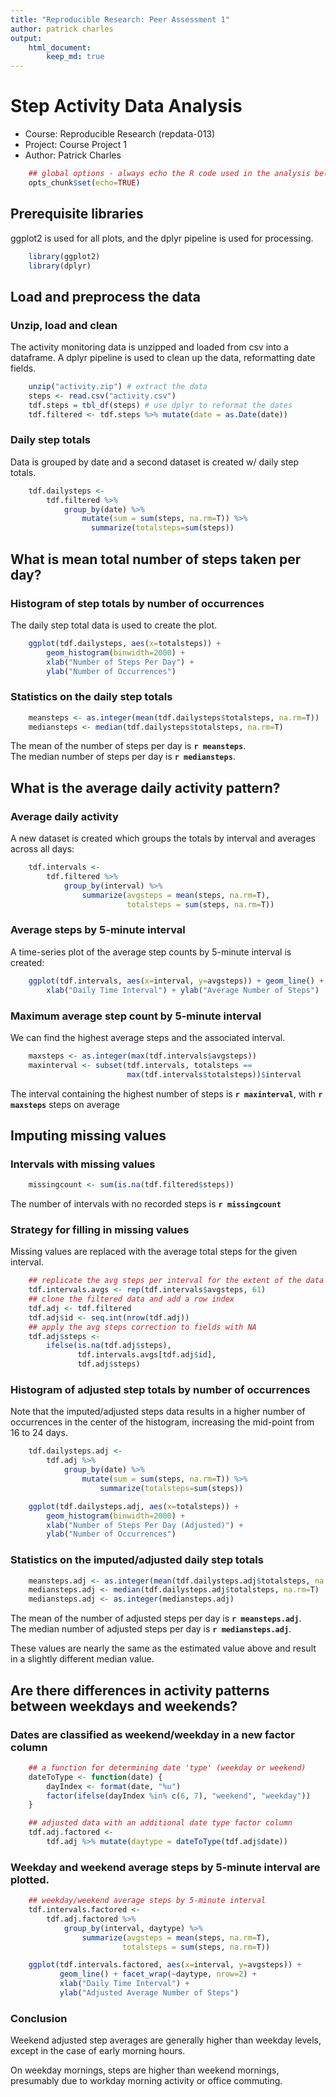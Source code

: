 ```yaml
---
title: "Reproducible Research: Peer Assessment 1"  
author: patrick charles  
output:  
    html_document:
        keep_md: true
---
```


# Step Activity Data Analysis
- Course: Reproducible Research (repdata-013)
- Project: Course Project 1
- Author: Patrick Charles

```r
    ## global options - always echo the R code used in the analysis below
    opts_chunk$set(echo=TRUE)
```

## Prerequisite libraries
ggplot2 is used for all plots, and the dplyr pipeline is used for processing.
```r
    library(ggplot2)
    library(dplyr)
```

## Load and preprocess the data

### Unzip, load and clean
The activity monitoring data is unzipped and loaded from csv into a dataframe.
A dplyr pipeline is used to clean up the data, reformatting date fields.

```r
    unzip("activity.zip") # extract the data
    steps <- read.csv("activity.csv")
    tdf.steps = tbl_df(steps) # use dplyr to reformat the dates
    tdf.filtered <- tdf.steps %>% mutate(date = as.Date(date))
```

### Daily step totals
Data is grouped by date and a second dataset is created w/ daily step totals.
```r
    tdf.dailysteps <-
        tdf.filtered %>%
            group_by(date) %>%
                mutate(sum = sum(steps, na.rm=T)) %>%
                  summarize(totalsteps=sum(steps))
```


## What is mean total number of steps taken per day?

### Histogram of step totals by number of occurrences
The daily step total data is used to create the plot.
```r
    ggplot(tdf.dailysteps, aes(x=totalsteps)) +
        geom_histogram(binwidth=2000) +
        xlab("Number of Steps Per Day") +
        ylab("Number of Occurrences")
```

### Statistics on the daily step totals
```r
    meansteps <- as.integer(mean(tdf.dailysteps$totalsteps, na.rm=T))
    mediansteps <- median(tdf.dailysteps$totalsteps, na.rm=T)
```
The mean of the number of steps per day is **`r meansteps`**.  
The median number of steps per day is **`r mediansteps`**.


## What is the average daily activity pattern?

### Average daily activity
A new dataset is created which groups the totals by interval and
averages across all days:
```r
    tdf.intervals <-
        tdf.filtered %>%
            group_by(interval) %>%
                summarize(avgsteps = mean(steps, na.rm=T),
                          totalsteps = sum(steps, na.rm=T))
```

### Average steps by 5-minute interval
A time-series plot of the average step counts by 5-minute interval is created:
```r
    ggplot(tdf.intervals, aes(x=interval, y=avgsteps)) + geom_line() +
        xlab("Daily Time Interval") + ylab("Average Number of Steps")
```

### Maximum average step count by 5-minute interval
We can find the highest average steps and the associated interval.
```r
    maxsteps <- as.integer(max(tdf.intervals$avgsteps))
    maxinterval <- subset(tdf.intervals, totalsteps ==
                          max(tdf.intervals$totalsteps))$interval
```

The interval containing the highest number of steps
is **`r maxinterval`**, with **`r maxsteps`** steps on average


## Imputing missing values

### Intervals with missing values
```r
    missingcount <- sum(is.na(tdf.filtered$steps))
```
The number of intervals with no recorded steps is **`r missingcount`**

### Strategy for filling in missing values
Missing values are replaced with the average total steps for the given
interval.
```r
    ## replicate the avg steps per interval for the extent of the data
    tdf.intervals.avgs <- rep(tdf.intervals$avgsteps, 61)
    ## clone the filtered data and add a row index
    tdf.adj <- tdf.filtered
    tdf.adj$id <- seq.int(nrow(tdf.adj))
    ## apply the avg steps correction to fields with NA
    tdf.adj$steps <-
        ifelse(is.na(tdf.adj$steps),
               tdf.intervals.avgs[tdf.adj$id],
               tdf.adj$steps)
```

### Histogram of adjusted step totals by number of occurrences
Note that the imputed/adjusted steps data results in a higher number
of occurrences in the center of the histogram, increasing the mid-point from
16 to 24 days.
```r
    tdf.dailysteps.adj <-
        tdf.adj %>%
            group_by(date) %>%
                mutate(sum = sum(steps, na.rm=T)) %>%
                    summarize(totalsteps=sum(steps))

    ggplot(tdf.dailysteps.adj, aes(x=totalsteps)) +
        geom_histogram(binwidth=2000) +
        xlab("Number of Steps Per Day (Adjusted)") +
        ylab("Number of Occurrences")
```

### Statistics on the imputed/adjusted daily step totals
```r
    meansteps.adj <- as.integer(mean(tdf.dailysteps.adj$totalsteps, na.rm=T))
    mediansteps.adj <- median(tdf.dailysteps.adj$totalsteps, na.rm=T)
    mediansteps.adj <- as.integer(mediansteps.adj)
```
The mean of the number of adjusted steps per day is **`r meansteps.adj`**.  
The median number of adjusted steps per day is **`r mediansteps.adj`**.

These values are nearly the same as the estimated value above 
and result in a slightly different median value.


## Are there differences in activity patterns between weekdays and weekends?

### Dates are classified as weekend/weekday in a new factor column
```r
    ## a function for determining date 'type' (weekday or weekend)
    dateToType <- function(date) {
        dayIndex <- format(date, "%u")
        factor(ifelse(dayIndex %in% c(6, 7), "weekend", "weekday"))
    }

    ## adjusted data with an additional date type factor column
    tdf.adj.factored <-
        tdf.adj %>% mutate(daytype = dateToType(tdf.adj$date))
```

### Weekday and weekend average steps by 5-minute interval are plotted.
```r
    ## weekday/weekend average steps by 5-minute interval
    tdf.intervals.factored <-
        tdf.adj.factored %>%
            group_by(interval, daytype) %>%
                summarize(avgsteps = mean(steps, na.rm=T),
                         totalsteps = sum(steps, na.rm=T))

    ggplot(tdf.intervals.factored, aes(x=interval, y=avgsteps)) +
           geom_line() + facet_wrap(~daytype, nrow=2) + 
           xlab("Daily Time Interval") +
           ylab("Adjusted Average Number of Steps")
```

### Conclusion
Weekend adjusted step averages are generally higher than
weekday levels, except in the case of early morning hours.  

On weekday mornings, steps are higher than weekend mornings, 
presumably due to workday morning activity or office commuting.
